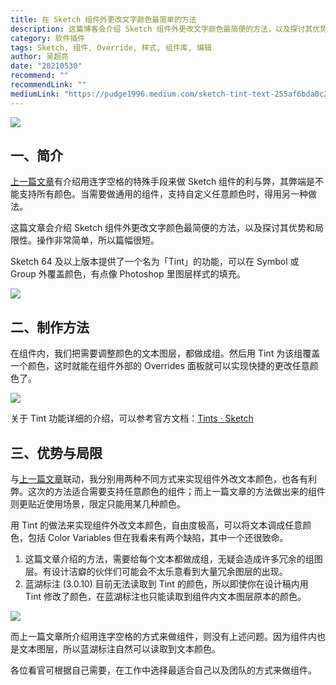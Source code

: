```yaml
---
title: 在 Sketch 组件外更改文字颜色最简单的方法
description: 这篇博客会介绍 Sketch 组件外更改文字颜色最简便的方法，以及探讨其优势和局限性。操作非常简单，所以篇幅很短。
category: 软件插件
tags: Sketch, 组件, Override, 样式, 组件库, 编辑
author: 吴超亮
date: "20210530"
recommend: ""
recommendLink: ""
mediumLink: "https://pudge1996.medium.com/sketch-tint-text-255af6bda0c2"
---
```


![](https://lrdim.oss-cn-shenzhen.aliyuncs.com/blogimg/2021-05-30-255af6bda0c2/01.png)

## 一、简介

[上一篇文章](https://lrd.im/blog/2021-05-03)有介绍用连字空格的特殊手段来做 Sketch 组件的利与弊，其弊端是不能支持所有颜色。当需要做通用的组件，支持自定义任意颜色时，得用另一种做法。

这篇文章会介绍 Sketch 组件外更改文字颜色最简便的方法，以及探讨其优势和局限性。操作非常简单，所以篇幅很短。

Sketch 64 及以上版本提供了一个名为「Tint」的功能，可以在 Symbol 或 Group 外覆盖颜色，有点像 Photoshop 里图层样式的填充。

![](https://lrdim.oss-cn-shenzhen.aliyuncs.com/blogimg/2021-05-30-255af6bda0c2/02.gif)

## 二、制作方法

在组件内，我们把需要调整颜色的文本图层，都做成组。然后用 Tint 为该组覆盖一个颜色，这时就能在组件外部的 Overrides 面板就可以实现快捷的更改任意颜色了。

![](https://lrdim.oss-cn-shenzhen.aliyuncs.com/blogimg/2021-05-30-255af6bda0c2/03.png)

关于 Tint 功能详细的介绍，可以参考官方文档：[Tints · Sketch](https://www.sketch.com/docs/designing/styling/tints/)

## 三、优势与局限

与[上一篇文章](/blog/2021-05-03)联动，我分别用两种不同方式来实现组件外改文本颜色，也各有利弊。这次的方法适合需要支持任意颜色的组件；而上一篇文章的方法做出来的组件则更贴近使用场景，限定只能用某几种颜色。

用 Tint 的做法来实现组件外改文本颜色，自由度极高，可以将文本调成任意颜色，包括 Color Variables 但在我看来有两个缺陷，其中一个还很致命。

1. 这篇文章介绍的方法，需要给每个文本都做成组，无疑会造成许多冗余的组图层。有设计洁癖的伙伴们可能会不太乐意看到大量冗余图层的出现。
2. 蓝湖标注 (3.0.10) 目前无法读取到 Tint 的颜色，所以即使你在设计稿内用 Tint 修改了颜色，在蓝湖标注也只能读取到组件内文本图层原本的颜色。

![](https://lrdim.oss-cn-shenzhen.aliyuncs.com/blogimg/2021-05-30-255af6bda0c2/04.png)

而上一篇文章所介绍用连字空格的方式来做组件，则没有上述问题。因为组件内也是文本图层，所以蓝湖标注自然可以读取到文本颜色。

各位看官可根据自己需要，在工作中选择最适合自己以及团队的方式来做组件。
